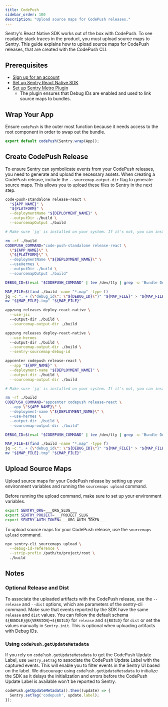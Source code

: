```yaml
---
title: CodePush
sidebar_order: 100
description: "Upload source maps for CodePush releases."
---
```


Sentry's React Native SDK works out of the box with CodePush. To see readable stack traces in the product, you must upload source maps to Sentry. This guide explains how to upload source maps for CodePush releases, that are created with the CodePush CLI.

## Prerequisites

- [Sign up for an account](https://sentry.io/signup/)
- [Set up Sentry React Native SDK](/platforms/react-native)
- [Set up Sentry Metro Plugin](/platforms/react-native/manual-setup/metro)
  - The plugin ensures that Debug IDs are enabled and used to link source maps to bundles.

## Wrap Your App

Ensure `codePush` is the outer most function because it needs access to the root component in order to swap out the bundle.

```javascript
export default codePush(Sentry.wrap(App));
```

## Create CodePush Release

To ensure Sentry can symbolicate events from your CodePush releases, you need to generate and upload the necessary assets. When creating a CodePush release, include the `--sourcemap-output-dir` flag to generate source maps. This allows you to upload these files to Sentry in the next step.

```bash {tabTitle:JSC (Standalone)}
code-push-standalone release-react \
  "${APP_NAME}" \
  "${PLATFORM}" \
  --deploymentName "${DEPLOYMENT_NAME}" \
  --outputDir ./build \
  --sourcemapOutput ./build
```

```bash {tabTitle:Hermes (Standalone)}
# Make sure `jq` is installed on your system. If it's not, you can install it using your system's package manager. For example `apt-get install jq` on Ubuntu, or `brew install jq` on macOS with Homebrew.

rm -rf ./build
CODEPUSH_COMMAND="code-push-standalone release-react \
  \"${APP_NAME}\" \
  \"${PLATFORM}\" \
  --deploymentName \"${DEPLOYMENT_NAME}\" \
  --useHermes \
  --outputDir ./build \
  --sourcemapOutput ./build"

DEBUG_ID=$(eval "$CODEPUSH_COMMAND" | tee /dev/tty | grep -o 'Bundle Debug ID: [0-9a-f-]*' | sed 's/Bundle Debug ID: //')

MAP_FILE=$(find ./build -name "*.map" -type f)
jq -c ". + {\"debug_id\": \"${DEBUG_ID}\"}" "${MAP_FILE}" > "${MAP_FILE}.tmp"
mv "${MAP_FILE}.tmp" "${MAP_FILE}"
```

```bash {tabTitle:JSC (AppZung)}
appzung releases deploy-react-native \
  --use-jsc
  --output-dir ./build \
  --sourcemap-output-dir ./build
```

```bash {tabTitle:Hermes (AppZung)}
appzung releases deploy-react-native \
  --use-hermes
  --output-dir ./build \
  --sourcemap-output-dir ./build \
  --sentry-sourcemap-debug-id
```

```bash {tabTitle:JSC (AppCenter)}
appcenter codepush release-react \
  --app "${APP_NAME}" \
  --deployment-name "${DEPLOYMENT_NAME}" \
  --output-dir ./build \
  --sourcemap-output-dir ./build
```

```bash {tabTitle:Hermes (AppCenter)}
# Make sure `jq` is installed on your system. If it's not, you can install it using your system's package manager. For example `apt-get install jq` on Ubuntu, or `brew install jq` on macOS with Homebrew.

rm -rf ./build
CODEPUSH_COMMAND="appcenter codepush release-react \
  --app \"${APP_NAME}\" \
  --deployment-name \"${DEPLOYMENT_NAME}\" \
  --use-hermes \
  --output-dir ./build \
  --sourcemap-output-dir ./build"

DEBUG_ID=$(eval "$CODEPUSH_COMMAND" | tee /dev/tty | grep -o 'Bundle Debug ID: [0-9a-f-]*' | sed 's/Bundle Debug ID: //')

MAP_FILE=$(find ./build -name "*.map" -type f)
jq -c ". + {\"debug_id\": \"${DEBUG_ID}\"}" "${MAP_FILE}" > "${MAP_FILE}.tmp"
mv "${MAP_FILE}.tmp" "${MAP_FILE}"
```

## Upload Source Maps

Upload source maps for your CodePush release by setting up your environment variables and running the `sourcemaps upload` command.

Before running the upload command, make sure to set up your environment variables.

```bash {tabTitle:Environment Variables}
export SENTRY_ORG=___ORG_SLUG___
export SENTRY_PROJECT=___PROJECT_SLUG___
export SENTRY_AUTH_TOKEN=___ORG_AUTH_TOKEN___
```

To upload source maps for your CodePush release, use the `sourcemaps upload` command.

```bash {tabTitle:Sentry CLI}
npx sentry-cli sourcemaps upload \
  --debug-id-reference \
  --strip-prefix /path/to/project/root \
  ./build
```

## Notes

### Optional Release and Dist

To associate the uploaded artifacts with the CodePush release, use the `--release` and `--dist` options, which are parameters of the sentry-cli command. Make sure that events reported by the SDK have the same `release` and `dist` values. You can follow the default schema `${BUNDLE}@${VERSION}+${BUILD}` for `release` and `${BUILD}` for `dist` or set the values manually in `Sentry.init`. This is optional when uploading artifacts with Debug IDs.

### Using `codePush.getUpdateMetadata`

If you rely on `codePush.getUpdateMetadata` to get the CodePush Update Label, use `Sentry.setTag` to associate the CodePush Update Label with the captured events. This will enable you to filter events in the Sentry UI based on the label. We discourage using `codePush.getUpdateMetadata` to initialize the SDK as it delays the initialization and errors before the CodePush Update Label is available won't be reported to Sentry.

```javascript
codePush.getUpdateMetadata().then((update) => {
  Sentry.setTag('codepush', update.label);
});
```
